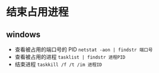 # 结束占用进程

## windows

- 查看被占用的端口号的 PID
  `netstat -aon | findstr 端口号`
- 查看被占用的进程
  `tasklist | findstr 进程PID`
- 结束进程
  `taskkill /f /t /im 进程ID`
